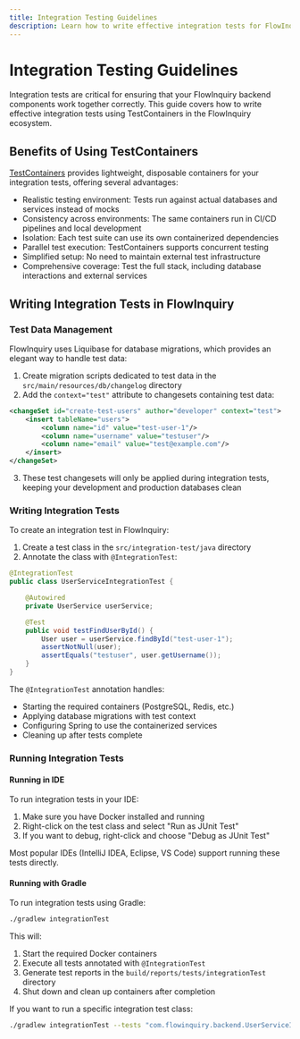 ```yaml
---
title: Integration Testing Guidelines
description: Learn how to write effective integration tests for FlowInquiry using TestContainers
---
```


# Integration Testing Guidelines

Integration tests are critical for ensuring that your FlowInquiry backend components work together correctly. This guide covers how to write effective integration tests using TestContainers in the FlowInquiry ecosystem.

## Benefits of Using TestContainers

[TestContainers](https://www.testcontainers.org/) provides lightweight, disposable containers for your integration tests, offering several advantages:

- Realistic testing environment: Tests run against actual databases and services instead of mocks
- Consistency across environments: The same containers run in CI/CD pipelines and local development
- Isolation: Each test suite can use its own containerized dependencies
- Parallel test execution: TestContainers supports concurrent testing
- Simplified setup: No need to maintain external test infrastructure
- Comprehensive coverage: Test the full stack, including database interactions and external services

## Writing Integration Tests in FlowInquiry

### Test Data Management

FlowInquiry uses Liquibase for database migrations, which provides an elegant way to handle test data:

1. Create migration scripts dedicated to test data in the `src/main/resources/db/changelog` directory
2. Add the `context="test"` attribute to changesets containing test data:

```xml
<changeSet id="create-test-users" author="developer" context="test">
    <insert tableName="users">
        <column name="id" value="test-user-1"/>
        <column name="username" value="testuser"/>
        <column name="email" value="test@example.com"/>
    </insert>
</changeSet>
```

3. These test changesets will only be applied during integration tests, keeping your development and production databases clean

### Writing Integration Tests

To create an integration test in FlowInquiry:

1. Create a test class in the `src/integration-test/java` directory
2. Annotate the class with `@IntegrationTest`:

```java
@IntegrationTest
public class UserServiceIntegrationTest {

    @Autowired
    private UserService userService;

    @Test
    public void testFindUserById() {
        User user = userService.findById("test-user-1");
        assertNotNull(user);
        assertEquals("testuser", user.getUsername());
    }
}
```

The `@IntegrationTest` annotation handles:

- Starting the required containers (PostgreSQL, Redis, etc.)
- Applying database migrations with test context
- Configuring Spring to use the containerized services
- Cleaning up after tests complete

### Running Integration Tests

#### Running in IDE

To run integration tests in your IDE:

1. Make sure you have Docker installed and running
2. Right-click on the test class and select "Run as JUnit Test"
3. If you want to debug, right-click and choose "Debug as JUnit Test"

Most popular IDEs (IntelliJ IDEA, Eclipse, VS Code) support running these tests directly.

#### Running with Gradle

To run integration tests using Gradle:

```bash
./gradlew integrationTest
```

This will:

1. Start the required Docker containers
2. Execute all tests annotated with `@IntegrationTest`
3. Generate test reports in the `build/reports/tests/integrationTest` directory
4. Shut down and clean up containers after completion

If you want to run a specific integration test class:

```bash
./gradlew integrationTest --tests "com.flowinquiry.backend.UserServiceIntegrationTest"
```
